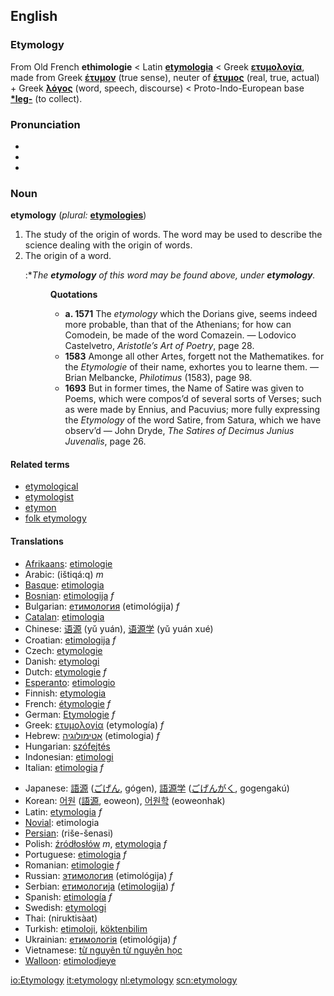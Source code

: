 {{Wikipedia}}
==English==
===Etymology===
From Old French '''ethimologie''' < Latin '''[[etymologia]]''' < Greek '''[[ετυμολογία]]''', made from Greek '''[[έτυμον]]''' (true sense), neuter of '''[[έτυμος]]''' (real, true, actual) + Greek '''[[λόγος]]''' (word, speech, discourse) < Proto-Indo-European base '''[[*leg-]]''' (to collect).

===Pronunciation===
*{{AHD|ĕt"ə-mŏl'ə-jē}}
*{{IPA|/ˌetɪˈmɒlədʒɪ/}}
*{{SAMPA|/%etI"mQl@dZI/}}

===Noun===
'''etymology''' (''plural:'' '''[[etymologies]]''')

# The study of the origin of words. The word may be used to describe the science dealing with the origin of words.
# The origin of a word. 
#:*''The '''etymology''' of this word may be found above, under '''etymology'''.''
#:'''Quotations'''
#:*'''a. 1571''' The ''etymology'' which the Dorians give, seems indeed more probable, than that of the Athenians; for how can Comodein, be made of the word Comazein. &mdash; Lodovico Castelvetro, ''Aristotle’s Art of Poetry'', page 28.
#:*'''1583''' Amonge all other Artes, forgett not the Mathematikes. for the ''Etymologie'' of their name, exhortes you to learne them. &mdash; Brian Melbancke, ''Philotimus'' (1583), page 98.
#:*'''1693''' But in former times, the Name of Satire was given to Poems, which were compos’d of several sorts of Verses; such as were made by Ennius, and Pacuvius; more fully expressing the ''Etymology'' of the word Satire, from Satura, which we have observ’d &mdash; John Dryde, ''The Satires of Decimus Junius Juvenalis'', page 26.

====Related terms====
*[[etymological]]
*[[etymologist]]
*[[etymon]]
*[[folk etymology]]

====Translations====
{{top}}
<!--left column-->
*[[Afrikaans]]: [[etimologie]]
*Arabic: {{ARchar|[[اشتقاق|اِشْتِقَاق]]}} (ištiqá:q) ''m''
*[[Basque]]: [[etimologia]]
*[[Bosnian]]: [[etimologija]] ''f''
*Bulgarian: [[етимология]] (etimológija) ''f''
*[[Catalan]]: [[etimologia]]
*Chinese: [[语源]] (yǔ yuán), [[语源学]] (yǔ yuán xué)
*Croatian: [[etimologija]] ''f''
*Czech: [[etymologie]]
*Danish: [[etymologi]]
*Dutch: [[etymologie]] ''f''
*[[Esperanto]]: [[etimologio]]
*Finnish: [[etymologia]]
*French: [[étymologie]] ''f''
*German: [[Etymologie]] ''f''
*Greek: [[ετυμολογία]] (etymología) ''f''
*Hebrew: [[אטימולוגיה]] (etimologia) ''f''
*Hungarian: [[szófejtés]]
*Indonesian: [[etimologi]]
*Italian: [[etimologia]] ''f''
{{mid}}
<!--right column-->
*Japanese: [[語源]] ([[ごげん]], gógen), [[語源学]] ([[ごげんがく]], gogengakú)
*Korean: [[어원]] ([[語源]], eoweon), [[어원학]] (eoweonhak)
*Latin: [[etymologia]] ''f''
*[[Novial]]: etimologia
*[[Persian]]: {{FAchar|[[ریشه‌شناسی]]}} (riše-šenasi)
*Polish: [[źródłosłów]] ''m'', [[etymologia]] ''f''
*Portuguese: [[etimologia]] ''f''
*Romanian: [[etimologie]] ''f''
*Russian: [[этимология]] (etimológija) ''f''
*Serbian: [[етимологија]] ([[etimologija]]) ''f''
*Spanish: [[etimología]] ''f''
*Swedish: [[etymologi]]
*Thai: {{THchar|[[นิรุกติศาสตร์]]}} (niruktisàat)
*Turkish: [[etimoloji]], [[köktenbilim]]
*Ukrainian: [[етимологія]] (etimológija) ''f''
*Vietnamese: [[từ nguyên từ nguyên học]]
*[[Walloon]]: [[etimolodjeye]]
{{bottom}}

[[io:Etymology]]
[[it:etymology]]
[[nl:etymology]]
[[scn:etymology]]
